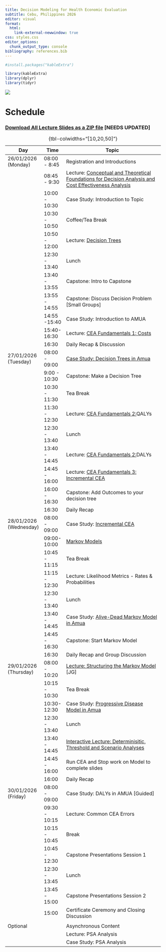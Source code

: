```yaml
---
title: Decision Modeling for Health Economic Evaluation
subtitle: Cebu, Philippines 2026
editor: visual
format: 
  html:
    link-external-newwindow: true
css: styles.css
editor_options: 
  chunk_output_type: console
bibliography: references.bib
---
```


```r
#install.packages("kableExtra")

library(kableExtra)
library(dplyr)
library(tidyr)

```

![](images/logos.png){fig-align="center"}

# Schedule

### [Download All Lecture Slides as a ZIP file](https://graveja0.github.io/vital-istanbul-2024/vital-istanbul-2024-workshop-lectures.zip) \[NEEDS UPDATED\]

+------------------------+---------------+----------------------------------------------------------------------------------------------------------------------------------------------------------------+
| Day                    | Time          | Topic                                                                                                                                                          |
+========================+===============+================================================================================================================================================================+
| 26/01/2026 (Monday)    | 08:00 - 8:45  | Registration and Introductions                                                                                                                                 |
+------------------------+---------------+----------------------------------------------------------------------------------------------------------------------------------------------------------------+
|                        | 08:45 - 9:30  | Lecture: [Conceptual and Theoretical Foundations for Decision Analysis and Cost Effectiveness Analysis](lectures/lec_1a.introduction-to-decision-analysis.qmd) |
+------------------------+---------------+----------------------------------------------------------------------------------------------------------------------------------------------------------------+
|                        | 10:00 - 10:30 | Case Study: Introduction to Topic                                                                                                                              |
+------------------------+---------------+----------------------------------------------------------------------------------------------------------------------------------------------------------------+
|                        | 10:30 - 10:50 | Coffee/Tea Break                                                                                                                                               |
+------------------------+---------------+----------------------------------------------------------------------------------------------------------------------------------------------------------------+
|                        | 10:50 - 12:00 | Lecture: [Decision Trees](lectures/lec_2.decision-trees-and-probabilities.qmd)                                                                                 |
+------------------------+---------------+----------------------------------------------------------------------------------------------------------------------------------------------------------------+
|                        | 12:30 - 13:40 | Lunch                                                                                                                                                          |
+------------------------+---------------+----------------------------------------------------------------------------------------------------------------------------------------------------------------+
|                        | 13:40 - 13:55 | Capstone: Intro to Capstone                                                                                                                                    |
+------------------------+---------------+----------------------------------------------------------------------------------------------------------------------------------------------------------------+
|                        | 13:55 - 14:55 | Capstone: Discuss Decision Problem \[Small Groups\]                                                                                                            |
+------------------------+---------------+----------------------------------------------------------------------------------------------------------------------------------------------------------------+
|                        | 14:55 -15:40  | Case Study: Introduction to AMUA                                                                                                                               |
+------------------------+---------------+----------------------------------------------------------------------------------------------------------------------------------------------------------------+
|                        | 15:40-16:30   | Lecture: [CEA Fundamentals 1: Costs](lectures/lec_5a.cea-fundamentals1.qmd)                                                                                    |
+------------------------+---------------+----------------------------------------------------------------------------------------------------------------------------------------------------------------+
|                        | 16:30         | Daily Recap & Discussion                                                                                                                                       |
+------------------------+---------------+----------------------------------------------------------------------------------------------------------------------------------------------------------------+
| 27/01/2026 (Tuesday)   | 08:00 - 09:00 | [Case Study: Decision Trees in Amua](case-studies/cs_decision-tree-amua.qmd)                                                                                   |
+------------------------+---------------+----------------------------------------------------------------------------------------------------------------------------------------------------------------+
|                        | 9:00 - 10:30  | Capstone: Make a Decision Tree                                                                                                                                 |
+------------------------+---------------+----------------------------------------------------------------------------------------------------------------------------------------------------------------+
|                        | 10:30 - 11:30 | Tea Break                                                                                                                                                      |
+------------------------+---------------+----------------------------------------------------------------------------------------------------------------------------------------------------------------+
|                        | 11:30 - 12:30 | Lecture: [CEA Fundamentals 2: ](#0)QALYs                                                                                                                       |
+------------------------+---------------+----------------------------------------------------------------------------------------------------------------------------------------------------------------+
|                        | 12:30 - 13:40 | Lunch                                                                                                                                                          |
+------------------------+---------------+----------------------------------------------------------------------------------------------------------------------------------------------------------------+
|                        | 13:40 - 14:45 | Lecture: [CEA Fundamentals 2: ](#0)DALYs                                                                                                                       |
+------------------------+---------------+----------------------------------------------------------------------------------------------------------------------------------------------------------------+
|                        | 14:45 - 16:00 | Lecture: [CEA Fundamentals 3: Incremental CEA](lectures/lec_6.ICERs.qmd)                                                                                       |
+------------------------+---------------+----------------------------------------------------------------------------------------------------------------------------------------------------------------+
|                        | 16:00 - 16:30 | Capstone: Add Outcomes to your decision tree                                                                                                                   |
+------------------------+---------------+----------------------------------------------------------------------------------------------------------------------------------------------------------------+
|                        | 16:30         | Daily Recap                                                                                                                                                    |
+------------------------+---------------+----------------------------------------------------------------------------------------------------------------------------------------------------------------+
| 28/01/2026 (Wednesday) | 08:00 - 09:00 | Case Study: [Incremental CEA](case-studies/cs_icer.qmd)                                                                                                        |
+------------------------+---------------+----------------------------------------------------------------------------------------------------------------------------------------------------------------+
|                        | 09:00-10:00   | [Markov Models](lectures/lec_7.MarkovModels1.qmd)                                                                                                              |
+------------------------+---------------+----------------------------------------------------------------------------------------------------------------------------------------------------------------+
|                        | 10:45 - 11:15 | Tea Break                                                                                                                                                      |
+------------------------+---------------+----------------------------------------------------------------------------------------------------------------------------------------------------------------+
|                        | 11:15 - 12:30 | Lecture: Likelihood Metrics - Rates & Probabilities                                                                                                            |
+------------------------+---------------+----------------------------------------------------------------------------------------------------------------------------------------------------------------+
|                        | 12:30 - 13:40 | Lunch                                                                                                                                                          |
+------------------------+---------------+----------------------------------------------------------------------------------------------------------------------------------------------------------------+
|                        | 13:40 - 14:45 | Case Study: [Alive-Dead Markov Model in Amua](case-studies/cs_markov_alive-dead.qmd)                                                                           |
+------------------------+---------------+----------------------------------------------------------------------------------------------------------------------------------------------------------------+
|                        | 14:45 - 16:30 | Capstone: Start Markov Model                                                                                                                                   |
+------------------------+---------------+----------------------------------------------------------------------------------------------------------------------------------------------------------------+
|                        | 16:30         | Daily Recap and Group Discussion                                                                                                                               |
+------------------------+---------------+----------------------------------------------------------------------------------------------------------------------------------------------------------------+
| 29/01/2026 (Thursday)  | 08:00 - 10:20 | [Lecture: Structuring the Markov Model](lectures/lec_structure.qmd) \[JG\]                                                                                     |
+------------------------+---------------+----------------------------------------------------------------------------------------------------------------------------------------------------------------+
|                        | 10:15 - 10:30 | Tea Break                                                                                                                                                      |
+------------------------+---------------+----------------------------------------------------------------------------------------------------------------------------------------------------------------+
|                        | 10:30- 12:30  | Case Study: [Progressive Disease Model in Amua](case-studies/cs_progressive-disease.qmd)                                                                       |
+------------------------+---------------+----------------------------------------------------------------------------------------------------------------------------------------------------------------+
|                        | 12:30 - 13:40 | Lunch                                                                                                                                                          |
+------------------------+---------------+----------------------------------------------------------------------------------------------------------------------------------------------------------------+
|                        | 13:40 - 14:45 | [Interactive Lecture: Determinisitic, Threshold and Scenario Analyses](lectures/lec_sensitivity.qmd)                                                           |
+------------------------+---------------+----------------------------------------------------------------------------------------------------------------------------------------------------------------+
|                        | 14:45 - 16:00 | Run CEA and Stop work on Model to complete slides                                                                                                              |
+------------------------+---------------+----------------------------------------------------------------------------------------------------------------------------------------------------------------+
|                        | 16:00         | Daily Recap                                                                                                                                                    |
+------------------------+---------------+----------------------------------------------------------------------------------------------------------------------------------------------------------------+
| 30/01/2026 (Friday)    | 08:00 - 09:00 | Case Study: DALYs in AMUA \[Guided\]                                                                                                                           |
+------------------------+---------------+----------------------------------------------------------------------------------------------------------------------------------------------------------------+
|                        | 09:30 - 10:15 | Lecture: Common CEA Errors                                                                                                                                     |
+------------------------+---------------+----------------------------------------------------------------------------------------------------------------------------------------------------------------+
|                        | 10:15 - 10:45 | Break                                                                                                                                                          |
+------------------------+---------------+----------------------------------------------------------------------------------------------------------------------------------------------------------------+
|                        | 10:45 - 12:30 | Capstone Presentations Session 1                                                                                                                               |
+------------------------+---------------+----------------------------------------------------------------------------------------------------------------------------------------------------------------+
|                        | 12:30 - 13:45 | Lunch                                                                                                                                                          |
+------------------------+---------------+----------------------------------------------------------------------------------------------------------------------------------------------------------------+
|                        | 13:45 - 15:00 | Capstone Presentations Session 2                                                                                                                               |
+------------------------+---------------+----------------------------------------------------------------------------------------------------------------------------------------------------------------+
|                        | 15:00         | Certificate Ceremony and Closing Discussion                                                                                                                    |
+------------------------+---------------+----------------------------------------------------------------------------------------------------------------------------------------------------------------+
|                        |               |                                                                                                                                                                |
+------------------------+---------------+----------------------------------------------------------------------------------------------------------------------------------------------------------------+
| Optional               |               | Asynchronous Content                                                                                                                                           |
+------------------------+---------------+----------------------------------------------------------------------------------------------------------------------------------------------------------------+
|                        |               | Lecture: PSA Analysis                                                                                                                                          |
+------------------------+---------------+----------------------------------------------------------------------------------------------------------------------------------------------------------------+
|                        |               | Case Study: PSA Analysis                                                                                                                                       |
+------------------------+---------------+----------------------------------------------------------------------------------------------------------------------------------------------------------------+

: {tbl-colwidths="\[10,20,50\]"}
